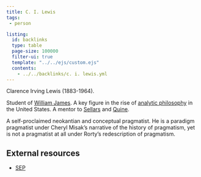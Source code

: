 ```yaml
---
title: C. I. Lewis
tags: 
 - person

listing:
  id: backlinks
  type: table
  page-size: 100000
  filter-ui: true
  template: "../../ejs/custom.ejs"
  contents:
    - ../../backlinks/c. i. lewis.yml
---
```


Clarence Irving Lewis (1883-1964). 

Student of [William James](/docs/phil/William James.html). A key figure in the rise of [analytic philosophy](/docs/phil/Analytic philosophy.html) in the United States. A mentor to [Sellars](/docs/phil/Wilfrid Sellars.html) and [Quine](/docs/phil/W.O. Quine.html). 

A self-proclaimed neokantian and conceptual pragmatist. He  is a paradigm pragmatist under Cheryl Misak's narrative of the history of pragmatism, yet is not a pragmatist at all under Rorty's redescription of pragmatism. 

## External resources
- [SEP](https://plato.stanford.edu/entries/lewis-ci/)